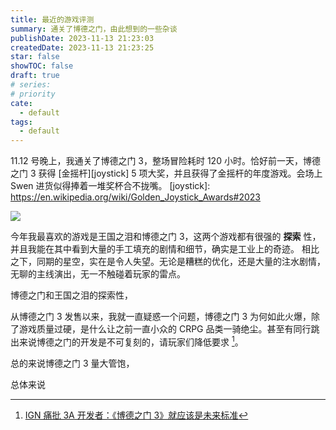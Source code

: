 ```yaml
---
title: 最近的游戏评测
summary: 通关了博德之门，由此想到的一些杂谈
publishDate: 2023-11-13 21:23:03
createdDate: 2023-11-13 21:23:25
star: false
showTOC: false
draft: true
# series:
# priority
cate:
  - default
tags:
  - default
---
```


11.12 号晚上，我通关了博德之门 3，整场冒险耗时 120 小时。恰好前一天，博德之门 3 获得 [金摇杆][joystick] 5 项大奖，并且获得了金摇杆的年度游戏。会场上 Swen 进货似得捧着一堆奖杯合不拢嘴。
[joystick]: https://en.wikipedia.org/wiki/Golden_Joystick_Awards#2023

![](/image/2023-11-13_21-38-21.png)

今年我最喜欢的游戏是王国之泪和博德之门 3，这两个游戏都有很强的 __探索__ 性，并且我能在其中看到大量的手工填充的剧情和细节，确实是工业上的奇迹。
相比之下，同期的星空，实在是令人失望。无论是糟糕的优化，还是大量的注水剧情，无聊的主线演出，无一不触碰着玩家的雷点。

博德之门和王国之泪的探索性，


从博德之门 3 发售以来，我就一直疑惑一个问题，博德之门 3 为何如此火爆，除了游戏质量过硬，是什么让之前一直小众的 CRPG 品类一骑绝尘。甚至有同行跳出来说博德之门的开发是不可复刻的，请玩家们降低要求 [^1]。

总的来说博德之门 3 量大管饱，

[^1]: [IGN 痛批 3A 开发者：《博德之门 3》就应该是未来标准](https://archive.ph/WIbwp)

总体来说
